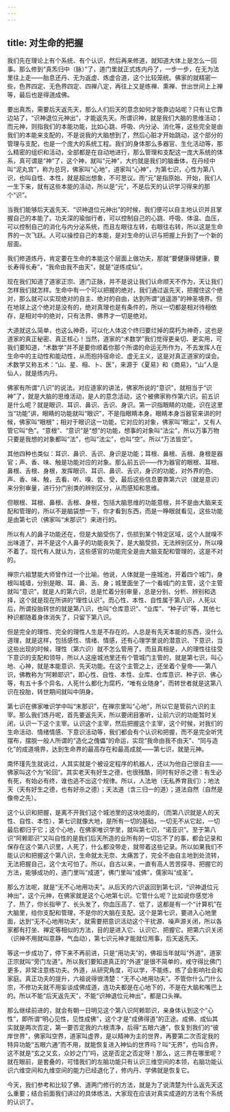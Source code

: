 ```yaml
---
---
---
```

title: 对生命的把握
---



我们先在理论上有个系统、有个认识，然后再来修道，就知道大体上是怎么一回事。那么修到“真炁归中（脉）”了，道门里就正式炼内丹了，一步一步，在无为法里往上走——胎息还丹、无为返虚、炼虚合道，这个比较笼统。佛家的就精密一些，色界四定、无色界四定、四禅八定，再往上又是练禅、熏禅、世出世间上上禅等，最后也是得道成佛。

要出真炁，需要后天返先天，那么人们后天的意念如何才能靠边站呢？只有让它靠边站了，“识神退位元神出”，才能返先天。所谓识神，就是我们大脑的思维活动；而元神，则指我们的本能功能，比如心跳、呼吸、内分泌、消化等，这些完全是由我们的本能来支配的，不是说我的大脑想到了，然后心脏才开始跳动，这个部分的管理与支配，也是一个庞大的系统工程。我们的身体那么多器官、生化活动等，那么精密的组织和活动，全部都是在自动地进行，那么管理和支配这一庞大系统的体系，真可谓是“神”了，这个神，就叫“元神”，大约就是我们的脑垂体，在丹经中叫“泥丸宫”，称为总窍，佛家叫“心地”，道家叫“心神”，为第七识，心性为第八识，也叫自性、本性，就是超出想象，不可思议。而“元”是指原始、开始，我们人一生下来，就有这些本能的活动，所以是“元”，不是后天的认识学习得来的那个“识”。

当我们能够后天返先天、“识神退位元神出”的时候，我们便可以自主地认识并且掌握自己的本能了。功夫深的瑜伽行者，可以控制自己的心跳、呼吸、体温、血压，可以控制自己的消化与内分泌系统，而且左眼往左转，右眼往右转，所以这是生命界的一次飞跃。人可以操控自己的本能，是对生命的认识与把握上升到了一个新的层面。

我们修道炼丹，肯定要在生命的本能这个层面上做功夫，那就“要健康得健康，要长寿得长寿”，“我命由我不由天”，就是“逆练成仙”。

现在我们知道了道家正宗、道门正脉，并不是说让我们认命顺天不作为，天让我们怎样我们就怎样。生命中有一个可以把握的绝对，我们通过返先天，把握住这个绝对，那么就可以实现绝对的自主、绝对的自由，达到所谓“逍遥游”的神圣境界。但在地球上这个绝对是没有的，绝对真理也是有条件的，所以一切都是相对待相依存，是相对中的绝对，只有法界、佛界才一切是绝对。

大道就这么简单，也这么神奇，可以化人体这个终归要烂掉的腐朽为神奇，这也是道家的真正秘密、真正核心！当然，道家的“术数学”我们觉得更亲切、更实用，可我们要知道，“术数学”并不是要你顺着你那个所谓的命运无所作为，不去发挥人在生命中的主动性和能动性，从而抱持宿命论、虚无主义，这是对真正道家的误会。术数学又称五术：“山、星、相、卜、医”，来源于《夏易》和《商易》，“山”人是仙人，就是练内丹。

佛家有所谓“八识”的说法。对应道家的讲法，佛家所说的“意识”，就相当于“识神”了，就是大脑的思维活动，是人的意念活动，这个被佛家称作第六识。前五识是什么呢？就是眼识、耳识、鼻识、舌识、身识。第一识指眼睛的功能，识在这里当“功能”讲，眼睛的功能就叫“眼识”，不是指眼睛本身。眼睛本身当器官来讲的时候，佛家叫“眼根”；相对于眼识这一功能，它对应的对象，佛家叫“眼尘”，又有人管它叫“色”。“意根”、“意识”是“想”的功能，想事的对象叫“法尘”，所以万事万物只要是我想的对象都叫“法”，也叫“法尘”，也叫“空”。所以“万法皆空”。

其他四种也类似：耳识、鼻识、舌识、身识是功能；耳根、鼻根、舌根、身根是器官；声、香、味、触是功能对应的对象。那么前五识——作为器官的眼根、耳根、鼻根、舌根、身根，发挥眼识、耳识、鼻识、舌识，身识的功能，对外界的色、声、香、味、触，去看、听、嗅、尝、受，最后这些信息要靠第六识（就是意识）来分别审量，进行分门别类的辨别区分，从而感知和思维。

但眼根、耳根、鼻根、舌根、身根，包括大脑思维的功能意根，并不是由大脑来支配和管理的，所以不是脑袋想一下，你才看到东西，而是一睁眼就看见，这些功能是由第七识（佛家叫“末那识”）来进行的。

所以有人的鼻子功能还在，但是大脑受伤了，伤损到某个特定区域，这个人就嗅不出味道了，并不是这个人鼻子的功能丧失了，是大脑受损，无法辨别区分，所以嗅不着了。现代有人就认为，这些感官的功能完全是由大脑支配和管理的，这是不对的。

禅宗六祖慧能大师曾作过一个比喻。他说，人体就是一座城池，开着四个城门，身根叫城墙，分别是眼、耳、鼻、舌、身；城里面坐了一个看城门的主管，这个主管就叫“意识”，就是人的第六识，总是忙着分别审量，总是分别、分析、辨别和选择，这个就是现在所讲的“理性认识”。而心性、本性、自性属于第八识，人死以后，所谓投胎转世的就是第八识，也叫“仓库意识”、“业库”、“种子识”等，其他七种识都随着身体消失了，只留下第八识。

但是完全的理性、完全的理性人生是不存在的。人总是有先天本能的东西，没什么道理，就是这样，包括感性、情绪、情感，还有心理学里说的潜意识、下意识，当这些出现的时候，理性（第六识）就不怎么管用了。而且真相是，人的理性往往受下意识的支配和领导，所以人这座城池里还有个管城门主管的，就是第七识，叫心地、心神，就是本能意识、先天功能。在这个主管之上，还坐着个皇帝——第八识，佛教称为“阿赖耶识”，即心性、自性、本性、业库、仓库意识、种子识、佛心等，有五十多个异名，人死什么都化为腐朽，“唯有业随身”，而转世者就是这第八识在投胎，转世期间就叫中阴身。

第七识在佛家唯识学中叫“末那识”，在禅宗里叫“心地”，所以它是管前六识的主宰。那么我们炼丹呢，首先要返先天，所以要闭目塞听，让前六识的功能暂时关闭，认识一下这个主宰。认识这个主宰，然后把握这个主宰，这个时候，对我们的生命活动、情绪情感、下意识活动等，我们都会有个认识和把握，而不是完全听凭摆布，摆脱一般人所谓的“造化之傀儡”的命运，实现“我命由我不由天”、“同与造化”的成道境界，达到生命界的最高存在和最高成就——第七识，就是元神。

南怀瑾先生就说过，人其实就是个被设定程序的机器人，还以为他自己很自主——佛家叫这个为“轮回”。其实老天有好生之德，也很残酷，同时有好杀之德：有生必有死，有始必有终，谁也逃不出这个规律。所以，人法地（无私养育我们）；地法天（天有好生之德，也有好杀之德）；天法道（含三归一的道）；道法自然（自然是像帝之先）。

这个认识和把握，是离不开我们这个城池里的这块地面的，（而第八识就是人的天性、自性、本性），第七识就像大地，是所有一切的基础，一切无不从它起，一切最后都归于它；这个心地，在佛家唯识学里，就叫第七识，“诺亚识”。至于第八识“阿赖耶识”又叫自性的是我们后天所造的业所有的一切忘不了的事，都会记录和保存在这个第八识里，人死了，什么都没带走，就带着这些记录。所以如果我们不能认识和把握这个第八识，生命就太无奈、太痛苦了，完全不由自主地到处流转，无法把握自己，这个太可怕了。所以，自古以来，一直有高人苦苦探寻、把握它的方法，能够成功的，道门里叫“成道”，佛门里叫“成佛”，儒家叫“成圣”。

那么方法呢，就是“无不心地用功夫”。从后天的六识返回到第七识，“识神退位元神出”，这个元神，在佛家就是这个心地第七识。它管什么呢？比如说你感觉冷了、热了，你长指甲了、长头发了，你血压高了、低了，这都是有一个“计算机”在大脑里，给你支配和管理，不是你的大脑在支配。这个是第七识，要进入心地里面，达到“无不心地用功夫”，就需要把意识活动这个干扰源、噪声源关闭，所以各家都有打坐、禅定等相似的方法，目的是进入它、认识它、把握它。把第六识关闭（识神不用就叫意静，气血动），第七识元神才能就位用事，后天返先天。





等这一步成功了，停下来不再前进，只是“用功夫”的，佛祖当年就叫“外道”，道家正宗就叫“旁门左道”。所以我们要知道真正的“外道”是很不简单的，戒守得比佛门更多，非常注意练功夫。外道，从研究角度，可以学，不能练，练了会影响社会和家庭。真正功夫的提升，六祖说得很清楚：“无不心地用功夫”。不管你什么门什么宗，不修功夫就不用妄谈成佛成道，连功夫都是在心地下的，不是在大脑和嘴巴上的。所以不能“后天返先天”，不能“识神退位元神出”，都是口头禅。

那么继续前进的，就会有朝一日明见这个第八识阿赖耶识，亲身体认到这个“心性”，即所谓“明心见性，见性成佛”，这个才是“成佛得道”的正途。成佛、成仙其实就是两次否定，第一要否定我的六根清净，后得“五眼六通”，恢复到我们的“彼岸世界”，佛家叫空界，道家叫虚界，是以精神为主的世界，再要第二次否定我的特异功能“五眼六通”而不用，就能恢复进入神仙的世界吗？叫“无界”，也叫合界，这不就是“玄之又玄，众妙之门”吗，这是否定之否定呀！那么，这三界在哪里呢？就在眼前，是套叠的，可惜我们的左脑功能只有认识三维空间的本领，右脑功能认识六维空间和九维空间的能力已经退化了，修内丹、学佛就是恢复它。

今天，我们参考和比较了佛、道两门修行的方法，就是为了说清楚为什么返先天这么重要；结合前面我们讲过的具体练法，大家现在应该对真实成道的方法有个系统的认识了。